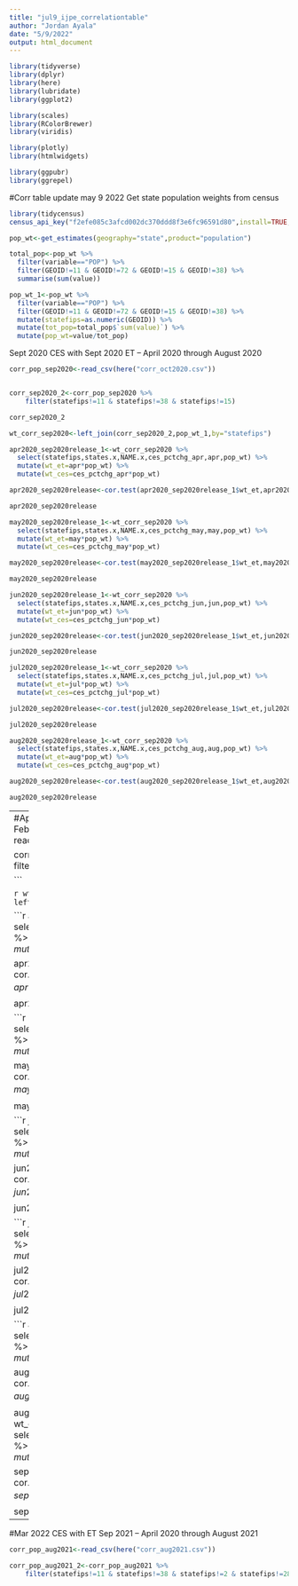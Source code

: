 ```yaml
---
title: "jul9_ijpe_correlationtable"
author: "Jordan Ayala"
date: "5/9/2022"
output: html_document
---
```




```r
library(tidyverse)
library(dplyr)
library(here)
library(lubridate)
library(ggplot2)

library(scales)
library(RColorBrewer)
library(viridis)

library(plotly)
library(htmlwidgets)

library(ggpubr)
library(ggrepel)
```

#Corr table update may 9 2022
Get state population weights from census
```r
library(tidycensus)
census_api_key("f2efe085c3afcd002dc370ddd8f3e6fc96591d80",install=TRUE,overwrite=TRUE)
```

```r
pop_wt<-get_estimates(geography="state",product="population")

total_pop<-pop_wt %>% 
  filter(variable=="POP") %>% 
  filter(GEOID!=11 & GEOID!=72 & GEOID!=15 & GEOID!=38) %>% 
  summarise(sum(value))
```

```r
pop_wt_1<-pop_wt %>% 
  filter(variable=="POP") %>% 
  filter(GEOID!=11 & GEOID!=72 & GEOID!=15 & GEOID!=38) %>% 
  mutate(statefips=as.numeric(GEOID)) %>% 
  mutate(tot_pop=total_pop$`sum(value)`) %>% 
  mutate(pop_wt=value/tot_pop)
```

Sept 2020 CES with Sept 2020 ET -- April 2020 through August 2020
```r
corr_pop_sep2020<-read_csv(here("corr_oct2020.csv"))


corr_sep2020_2<-corr_pop_sep2020 %>%
    filter(statefips!=11 & statefips!=38 & statefips!=15)

corr_sep2020_2
```

```r
wt_corr_sep2020<-left_join(corr_sep2020_2,pop_wt_1,by="statefips")
```

```r
apr2020_sep2020release_1<-wt_corr_sep2020 %>% 
  select(statefips,states.x,NAME.x,ces_pctchg_apr,apr,pop_wt) %>% 
  mutate(wt_et=apr*pop_wt) %>% 
  mutate(wt_ces=ces_pctchg_apr*pop_wt)

apr2020_sep2020release<-cor.test(apr2020_sep2020release_1$wt_et,apr2020_sep2020release_1$wt_ces, method=c("pearson"))

apr2020_sep2020release
```

```r
may2020_sep2020release_1<-wt_corr_sep2020 %>% 
  select(statefips,states.x,NAME.x,ces_pctchg_may,may,pop_wt) %>% 
  mutate(wt_et=may*pop_wt) %>% 
  mutate(wt_ces=ces_pctchg_may*pop_wt)

may2020_sep2020release<-cor.test(may2020_sep2020release_1$wt_et,may2020_sep2020release_1$wt_ces, method=c("pearson"))

may2020_sep2020release
```

```r
jun2020_sep2020release_1<-wt_corr_sep2020 %>% 
  select(statefips,states.x,NAME.x,ces_pctchg_jun,jun,pop_wt) %>% 
  mutate(wt_et=jun*pop_wt) %>% 
  mutate(wt_ces=ces_pctchg_jun*pop_wt)

jun2020_sep2020release<-cor.test(jun2020_sep2020release_1$wt_et,jun2020_sep2020release_1$wt_ces, method=c("pearson"))

jun2020_sep2020release
```

```r
jul2020_sep2020release_1<-wt_corr_sep2020 %>% 
  select(statefips,states.x,NAME.x,ces_pctchg_jul,jul,pop_wt) %>% 
  mutate(wt_et=jul*pop_wt) %>% 
  mutate(wt_ces=ces_pctchg_jul*pop_wt)

jul2020_sep2020release<-cor.test(jul2020_sep2020release_1$wt_et,jul2020_sep2020release_1$wt_ces, method=c("pearson"))

jul2020_sep2020release
```


```r
aug2020_sep2020release_1<-wt_corr_sep2020 %>% 
  select(statefips,states.x,NAME.x,ces_pctchg_aug,aug,pop_wt) %>% 
  mutate(wt_et=aug*pop_wt) %>% 
  mutate(wt_ces=ces_pctchg_aug*pop_wt)

aug2020_sep2020release<-cor.test(aug2020_sep2020release_1$wt_et,aug2020_sep2020release_1$wt_ces, method=c("pearson"))

aug2020_sep2020release
```

----
#Apr 2021 CES with ET April 2021 -- April 2020 through Feb 2021
```r
corr_pop_apr2021<-read_csv(here("corr_apr2021.csv"))

corr_apr2021_2<-corr_pop_apr2021 %>%
    filter(statefips!=15 & statefips!=38 & statefips!=46)

```


```r
wt_corr_apr2021<-left_join(corr_apr2021_2,pop_wt_1,by="statefips")
```

```r
apr2020_apr2021release_1<-wt_corr_apr2021 %>% 
  select(statefips,state,NAME.x,ces_pctchg_apr,apr,pop_wt) %>% 
  mutate(wt_et=apr*pop_wt) %>% 
  mutate(wt_ces=ces_pctchg_apr*pop_wt)

apr2020_apr2021release<-cor.test(apr2020_apr2021release_1$wt_et,apr2020_apr2021release_1$wt_ces, method=c("pearson"))

apr2020_apr2021release
```

```r
may2020_apr2021release_1<-wt_corr_apr2021 %>% 
  select(statefips,state,NAME.x,ces_pctchg_may,may,pop_wt) %>% 
  mutate(wt_et=may*pop_wt) %>% 
  mutate(wt_ces=ces_pctchg_may*pop_wt)

may2020_apr2021release<-cor.test(may2020_apr2021release_1$wt_et,may2020_apr2021release_1$wt_ces, method=c("pearson"))

may2020_apr2021release
```

```r
jun2020_apr2021release_1<-wt_corr_apr2021 %>% 
  select(statefips,state,NAME.x,ces_pctchg_jun,jun,pop_wt) %>% 
  mutate(wt_et=jun*pop_wt) %>% 
  mutate(wt_ces=ces_pctchg_jun*pop_wt)

jun2020_apr2021release<-cor.test(jun2020_apr2021release_1$wt_et,jun2020_apr2021release_1$wt_ces, method=c("pearson"))

jun2020_apr2021release
```

```r
jul2020_apr2021release_1<-wt_corr_apr2021 %>% 
  select(statefips,state,NAME.x,ces_pctchg_jul,jul,pop_wt) %>% 
  mutate(wt_et=jul*pop_wt) %>% 
  mutate(wt_ces=ces_pctchg_jul*pop_wt)

jul2020_apr2021release<-cor.test(jul2020_apr2021release_1$wt_et,jul2020_apr2021release_1$wt_ces, method=c("pearson"))

jul2020_apr2021release
```


```r
aug2020_apr2021release_1<-wt_corr_apr2021 %>% 
  select(statefips,state,NAME.x,ces_pctchg_aug,aug,pop_wt) %>% 
  mutate(wt_et=aug*pop_wt) %>% 
  mutate(wt_ces=ces_pctchg_aug*pop_wt)

aug2020_apr2021release<-cor.test(aug2020_apr2021release_1$wt_et,aug2020_apr2021release_1$wt_ces, method=c("pearson"))

aug2020_apr2021release
```
```r
sep2020_apr2021release_1<-wt_corr_apr2021 %>% 
  select(statefips,state,NAME.x,ces_pctchg_sep,sep,pop_wt) %>% 
  mutate(wt_et=sep*pop_wt) %>% 
  mutate(wt_ces=ces_pctchg_sep*pop_wt)

sep2020_apr2021release<-cor.test(sep2020_apr2021release_1$wt_et,sep2020_apr2021release_1$wt_ces, method=c("pearson"))

sep2020_apr2021release
```
----

#Mar 2022 CES with ET Sep 2021 -- April 2020 through August 2021
```r
corr_pop_aug2021<-read_csv(here("corr_aug2021.csv"))

corr_pop_aug2021_2<-corr_pop_aug2021 %>%
    filter(statefips!=11 & statefips!=38 & statefips!=2 & statefips!=28 & statefips!=30 & statefips!=46 & statefips!=56)


```

